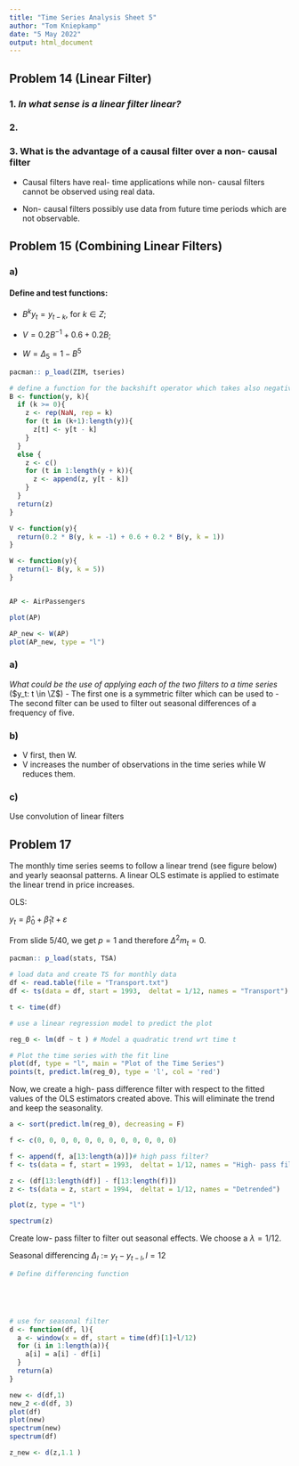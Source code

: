 ```yaml
---
title: "Time Series Analysis Sheet 5"
author: "Tom Kniepkamp"
date: "5 May 2022"
output: html_document
---
```


## Problem 14 (Linear Filter)

### 1. *In what sense is a linear filter linear?*

### 2. 

### 3. What is the advantage of a causal filter over a non- causal filter

- Causal filters have real- time applications while non- causal filters cannot be observed using real data.

- Non- causal filters possibly use data from future time periods which are not observable. 

## Problem 15 (Combining Linear Filters)

### a)

#### Define and test functions: 

- $B^k{y_t}  = y_{t-k},$ for $k \in Z$;

- $V  = 0.2 B^{-1} + 0.6 + 0.2 B$;

- $W  = \Delta_5 = 1- B^5$


```r
pacman:: p_load(ZIM, tseries)

# define a function for the backshift operator which takes also negative values
B <- function(y, k){
  if (k >= 0){
    z <- rep(NaN, rep = k)
    for (t in (k+1):length(y)){
      z[t] <- y[t - k]
    }
  }
  else {
    z <- c()
    for (t in 1:length(y + k)){
      z <- append(z, y[t - k])
    }
  }
  return(z)
}

V <- function(y){
  return(0.2 * B(y, k = -1) + 0.6 + 0.2 * B(y, k = 1))
}

W <- function(y){
  return(1- B(y, k = 5))
}


AP <- AirPassengers

plot(AP)

AP_new <- W(AP)
plot(AP_new, type = "l")

```



### a)

*What could be the use of applying each of the two filters to a time series* ($y_t: t \in \Z$)
- The first one is a symmetric filter which can be used to 
- The second filter can be used to filter out seasonal differences of a frequency of five. 



### b) 

- V first, then W. 
- V increases the number of observations in the time series while W reduces them. 


### c)

Use convolution of linear filters


## Problem 17 

The monthly time series seems to follow a linear trend (see figure below) and 
yearly seaonsal patterns. A linear OLS estimate is applied to estimate the linear trend in price increases. 

OLS: 

$y_t = \hat{\beta}_0 + \hat{\beta}_1 t + \varepsilon$

From slide 5/40, we get $p = 1$ and therefore $\Delta^2 m_t = 0$.

```r
pacman:: p_load(stats, TSA)
```



```r
# load data and create TS for monthly data
df <- read.table(file = "Transport.txt")
df <- ts(data = df, start = 1993,  deltat = 1/12, names = "Transport")

t <- time(df) 

# use a linear regression model to predict the plot

reg_0 <- lm(df ~ t ) # Model a quadratic trend wrt time t

# Plot the time series with the fit line
plot(df, type = "l", main = "Plot of the Time Series")
points(t, predict.lm(reg_0), type = 'l', col = 'red')
```

Now, we create a high- pass difference filter with respect to the fitted values
of the OLS estimators created above. This will eliminate the trend and keep the 
seasonality. 

```r
a <- sort(predict.lm(reg_0), decreasing = F)

f <- c(0, 0, 0, 0, 0, 0, 0, 0, 0, 0, 0, 0)

f <- append(f, a[13:length(a)])# high pass filter?
f <- ts(data = f, start = 1993,  deltat = 1/12, names = "High- pass filter")

z <- (df[13:length(df)] - f[13:length(f)])
z <- ts(data = z, start = 1994,  deltat = 1/12, names = "Detrended")

plot(z, type = "l")

spectrum(z)

```
Create low- pass filter to filter out seasonal effects. We choose a $\lambda = 1/12$. 

Seasonal differencing $\Delta_l := y_t - y_{t-l},\, l = 12$

```r
# Define differencing function





# use for seasonal filter
d <- function(df, l){
  a <- window(x = df, start = time(df)[1]+l/12)
  for (i in 1:length(a)){
    a[i] = a[i] - df[i]
  }
  return(a)
}

new <- d(df,1)
new_2 <-d(df, 3)
plot(df)
plot(new)
spectrum(new)
spectrum(df)

z_new <- d(z,1.1 )
```





